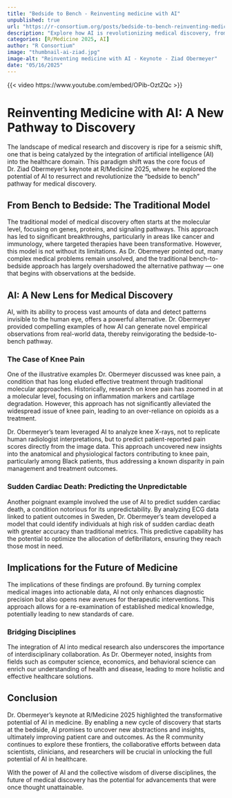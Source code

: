 ```yaml
--- 
title: "Bedside to Bench - Reinventing medicine with AI" 
unpublished: true 
url: "https://r-consortium.org/posts/bedside-to-bench-reinventing-medicine-with-ai/"
description: "Explore how AI is revolutionizing medical discovery, from knee pain to sudden cardiac death, as discussed by Dr. Ziad Obermeyer at R/Medicine 2025." 
categories: [R/Medicine 2025, AI]
author: "R Consortium" 
image: "thumbnail-ai-ziad.jpg" 
image-alt: "Reinventing medicine with AI - Keynote - Ziad Obermeyer" 
date: "05/16/2025" 
---
```


{{< video https://www.youtube.com/embed/OPib-OztZQc >}}

# Reinventing Medicine with AI: A New Pathway to Discovery

The landscape of medical research and discovery is ripe for a seismic shift, one that is being catalyzed by the integration of artificial intelligence (AI) into the healthcare domain. This paradigm shift was the core focus of Dr. Ziad Obermeyer's keynote at R/Medicine 2025, where he explored the potential of AI to resurrect and revolutionize the "bedside to bench" pathway for medical discovery. 

## From Bench to Bedside: The Traditional Model

The traditional model of medical discovery often starts at the molecular level, focusing on genes, proteins, and signaling pathways. This approach has led to significant breakthroughs, particularly in areas like cancer and immunology, where targeted therapies have been transformative. However, this model is not without its limitations. As Dr. Obermeyer pointed out, many complex medical problems remain unsolved, and the traditional bench-to-bedside approach has largely overshadowed the alternative pathway — one that begins with observations at the bedside.

## AI: A New Lens for Medical Discovery

AI, with its ability to process vast amounts of data and detect patterns invisible to the human eye, offers a powerful alternative. Dr. Obermeyer provided compelling examples of how AI can generate novel empirical observations from real-world data, thereby reinvigorating the bedside-to-bench pathway.

### The Case of Knee Pain

One of the illustrative examples Dr. Obermeyer discussed was knee pain, a condition that has long eluded effective treatment through traditional molecular approaches. Historically, research on knee pain has zoomed in at a molecular level, focusing on inflammation markers and cartilage degradation. However, this approach has not significantly alleviated the widespread issue of knee pain, leading to an over-reliance on opioids as a treatment.

Dr. Obermeyer’s team leveraged AI to analyze knee X-rays, not to replicate human radiologist interpretations, but to predict patient-reported pain scores directly from the image data. This approach uncovered new insights into the anatomical and physiological factors contributing to knee pain, particularly among Black patients, thus addressing a known disparity in pain management and treatment outcomes.

### Sudden Cardiac Death: Predicting the Unpredictable

Another poignant example involved the use of AI to predict sudden cardiac death, a condition notorious for its unpredictability. By analyzing ECG data linked to patient outcomes in Sweden, Dr. Obermeyer's team developed a model that could identify individuals at high risk of sudden cardiac death with greater accuracy than traditional metrics. This predictive capability has the potential to optimize the allocation of defibrillators, ensuring they reach those most in need.

## Implications for the Future of Medicine

The implications of these findings are profound. By turning complex medical images into actionable data, AI not only enhances diagnostic precision but also opens new avenues for therapeutic interventions. This approach allows for a re-examination of established medical knowledge, potentially leading to new standards of care.

### Bridging Disciplines

The integration of AI into medical research also underscores the importance of interdisciplinary collaboration. As Dr. Obermeyer noted, insights from fields such as computer science, economics, and behavioral science can enrich our understanding of health and disease, leading to more holistic and effective healthcare solutions.

## Conclusion

Dr. Obermeyer’s keynote at R/Medicine 2025 highlighted the transformative potential of AI in medicine. By enabling a new cycle of discovery that starts at the bedside, AI promises to uncover new abstractions and insights, ultimately improving patient care and outcomes. As the R community continues to explore these frontiers, the collaborative efforts between data scientists, clinicians, and researchers will be crucial in unlocking the full potential of AI in healthcare.

With the power of AI and the collective wisdom of diverse disciplines, the future of medical discovery has the potential for advancements that were once thought unattainable.
